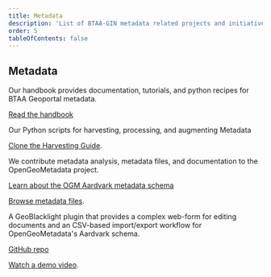 ```yaml
---
title: Metadata
description: 'List of BTAA-GIN metadata related projects and initiatives'
order: 5
tableOfContents: false
---
```


## Metadata

<CardGrid>

<Card title="GeoBTAA Metadata Handbook">

Our handbook provides documentation, tutorials, and python recipes for BTAA Geoportal metadata. 

[<Icon name="external" class='inline-icon'/> Read the handbook](https://z.umn.edu/gbl-handbook)

</Card>

<Card title="Metadata Harvesting with Jupyter Notebooks">

Our Python scripts for harvesting, processing, and augmenting Metadata

[<Icon name="external" class='inline-icon'/> Clone the Harvesting Guide](https://github.com/geobtaa/harvesting-guide).
</Card>

<Card title="OpenGeoMetadata">

We contribute metadata analysis, metadata files, and documentation to the OpenGeoMetadata project.

[<Icon name="external" class='inline-icon'/> Learn about the OGM Aardvark metadata schema](https://opengeometadata.org)

[<Icon name="external" class='inline-icon'/> Browse metadata files](https://github.com/opengeometadata).

</Card>

<Card title="GBL Admin">

A GeoBlacklight plugin that provides a complex web-form for editing documents and an CSV-based import/export workflow for OpenGeoMetadata's Aardvark schema.

[<Icon name="external" class='inline-icon'/>  GitHub repo](https://github.com/geobtaa/geoblacklight_admin)

[<Icon name="external" class='inline-icon'/>  Watch a demo video](https://www.youtube.com/watch?v=lWjcr-Ow228).

</Card>

</CardGrid>
